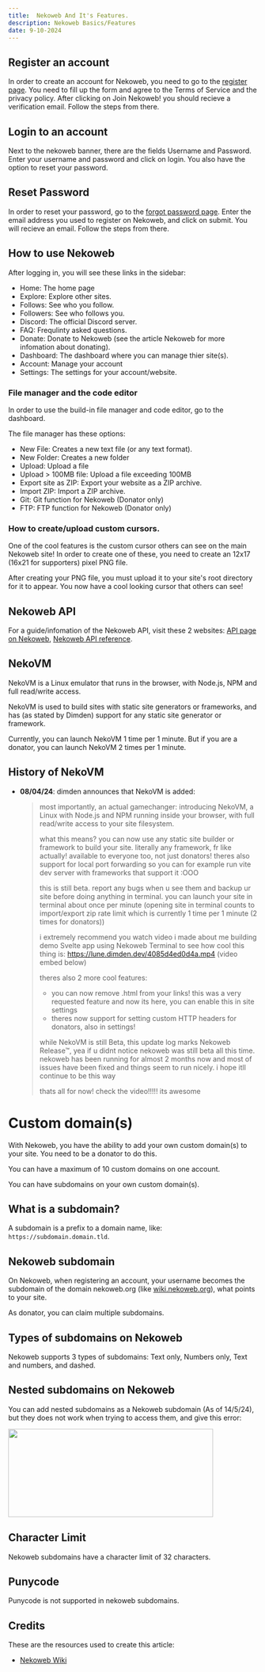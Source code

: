 ```yaml
---
title:  Nekoweb And It's Features.
description: Nekoweb Basics/Features
date: 9-10-2024
---
```


## Register an account

In order to create an account for Nekoweb, you need to go to the
[register page](https://nekoweb.org/register). You need to
fill up the form and agree to the Terms of Service and the privacy
policy. After clicking on Join Nekoweb! you should recieve a
verification email. Follow the steps from there.

## Login to an account

Next to the nekoweb banner, there are the fields Username and
Password. Enter your username and password and click on login. You
also have the option to reset your password.

## Reset Password
In order to reset your password, go to the
[forgot password page](https://nekoweb.org/forgotpassword).
Enter the email address you used to register on Nekoweb, and click on
submit. You will recieve an email. Follow the steps from there.

## How to use Nekoweb

After logging in, you will see these links in the sidebar:
* Home: The home page
* Explore: Explore other sites.
* Follows: See who you follow.
* Followers: See who follows you.
* Discord: The official Discord server.
* FAQ: Frequlinty asked questions.
* Donate: Donate to Nekoweb (see the article Nekoweb for more
  infomation about donating).
* Dashboard: The dashboard where you can manage thier site(s). 
* Account: Manage your account
* Settings: The settings for your account/website.

### File manager and the code editor
In order to use the build-in file manager and code editor, go to the
dashboard.

The file manager has these options:
* New File: Creates a new text file (or any text format).
* New Folder: Creates a new folder
* Upload: Upload a file
* Upload > 100MB file: Upload a file exceeding 100MB
* Export site as ZIP: Export your website as a ZIP archive.
* Import ZIP: Import a ZIP archive.
* Git: Git function for Nekoweb (Donator only)
* FTP: FTP function for Nekoweb (Donator only)

### How to create/upload custom cursors.
One of the cool features is the custom cursor others can see on the
main Nekoweb site! In order to create one of these, you need to create
an 12x17 (16x21 for supporters) pixel PNG file.

After creating your PNG file, you must upload it to your site's root
directory for it to appear. You now have a cool looking cursor that
others can see!

## Nekoweb API
For a guide/infomation of the Nekoweb API, visit these 2 websites:
[API page on Nekoweb](https://nekoweb.org/api),
[Nekoweb API reference](https://nekoapi.nekoweb.org/).

## NekoVM
NekoVM is a Linux emulator that runs in the browser, with Node.js, NPM and full read/write access.

NekoVM is used to build sites with static site generators or frameworks, and has (as stated by Dimden) support for any static site generator or framework.

Currently, you can launch NekoVM 1 time per 1 minute. But if you are a donator, you can launch NekoVM 2 times per 1 minute.

## History of NekoVM
- **08/04/24**: dimden announces that NekoVM is added:

  > most importantly, an actual gamechanger: introducing NekoVM, a Linux with Node.js and NPM running inside your browser, with full read/write access to your site filesystem.
  > 
  > what this means? you can now use any static site builder or framework to build your site. literally any framework, fr like actually! available to everyone too, not just donators!
  > theres also support for local port forwarding so you can for example run vite dev server with frameworks that support it :OOO
  >
  > this is still beta. report any bugs when u see them and backup ur site before doing anything in terminal. you can launch your site in terminal about once per minute (opening site in terminal counts to import/export zip rate limit which is currently 1 time per 1 minute (2 times for donators))
  >
  > i extremely recommend you watch video i made about me building demo Svelte app using Nekoweb Terminal to see how cool this thing is: https://lune.dimden.dev/4085d4ed0d4a.mp4 (video embed below)
  >
  > theres also 2 more cool features:
  > 
  > * you can now remove .html from your links! this was a very requested feature and now its here, you can enable this in site settings
  > * theres now support for setting custom HTTP headers for donators, also in settings!
  >
  > while NekoVM is still Beta, this update log marks Nekoweb Release&#x2122;, yea if u didnt notice nekoweb was still beta all this time. nekoweb has been running for almost 2 months now and most of issues have been fixed and things seem to run nicely. i hope itll continue to be this way
  >
  > thats all for now! check the video!!!!! its awesome
# Custom domain(s)
With Nekoweb, you have the ability to add your own custom domain(s) to
your site. You need to be a donator to do this.

You can have a maximum of 10 custom domains on one account.

You can have subdomains on your own custom domain(s).

## What is a subdomain?
A subdomain is a prefix to a domain name, like:
`https://subdomain.domain.tld`.

## Nekoweb subdomain
On Nekoweb, when registering an account, your username becomes the
subdomain of the domain nekoweb.org (like [wiki.nekoweb.org](/)),
what points to your site.

As donator, you can claim multiple subdomains.

## Types of subdomains on Nekoweb
Nekoweb supports 3 types of subdomains: Text only, Numbers only, Text
and numbers, and dashed.

## Nested subdomains on Nekoweb
You can add nested subdomains as a Nekoweb subdomain (As of 14/5/24),
but they does not work when trying to access them, and give this
error:

<img
  src="/Screenshot 2024-09-10 3.47.36 PM.png"
  width="414"
  height="178"
/>

## Character Limit

Nekoweb subdomains have a character limit of 32 characters.

## Punycode

Punycode is not supported in nekoweb subdomains.

## Credits

These are the resources used to create this article:

* [Nekoweb Wiki](https://wiki.nekoweb.org)


